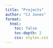 ```yaml
---
title: "Projects"
author: "CJ Jones"
format:
  html:
    toc: false
    toc-depth: 2
    css: styles.css
---
```


